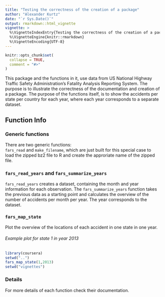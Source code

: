 ```yaml
---
title: "Testing the correctness of the creation of a package"
author: "Alexander Kurtz"
date: "`r Sys.Date()`"
output: rmarkdown::html_vignette
vignette: >
  %\VignetteIndexEntry{Testing the correctness of the creation of a package}
  %\VignetteEngine{knitr::rmarkdown}
  %\VignetteEncoding{UTF-8}
---
```


```r
knitr::opts_chunk$set(
  collapse = TRUE,
  comment = "#>"
)
```

This package and the functions in it, use data from US National Highway Traffic 
Safety Administration's Fatality Analysis Reporting System. The purpose is to 
illustrate the correctness of the documentation and creation of a package.
The purpose of the functions itself, is to show the accidents per state per 
country for each year, where each year corresponds to a separate dataset.

## Function Info

### Generic functions

There are two generic functions:  
`fars_read` and `make_filename`, which are just built for this special case to
load the zipped bz2 file to R and create the approriate name of the zipped file.

### `fars_read_years` and `fars_summarize_years`
`fars_read_years` creates a dataset, containing the month and year information 
for each observation. The `fars_summarize_years` function takes the previous data 
as a starting point and calculates the overview of the number of accidents per 
month per year. The year corresponds to the dataset.


### `fars_map_state`
Plot the overview of the locations of each accident in one state in one year.

###### Example plot for state 1 in year 2013

```r
library(coursera)
setwd("..")
fars_map_state(1,2013)
setwd("vignettes")
```

### Details
For more details of each function check their documentation.
